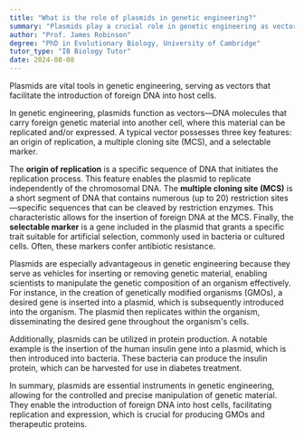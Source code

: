 ```yaml
---
title: "What is the role of plasmids in genetic engineering?"
summary: "Plasmids play a crucial role in genetic engineering as vectors to introduce foreign DNA into host cells."
author: "Prof. James Robinson"
degree: "PhD in Evolutionary Biology, University of Cambridge"
tutor_type: "IB Biology Tutor"
date: 2024-08-08
---
```


Plasmids are vital tools in genetic engineering, serving as vectors that facilitate the introduction of foreign DNA into host cells. 

In genetic engineering, plasmids function as vectors—DNA molecules that carry foreign genetic material into another cell, where this material can be replicated and/or expressed. A typical vector possesses three key features: an origin of replication, a multiple cloning site (MCS), and a selectable marker.

The **origin of replication** is a specific sequence of DNA that initiates the replication process. This feature enables the plasmid to replicate independently of the chromosomal DNA. The **multiple cloning site (MCS)** is a short segment of DNA that contains numerous (up to $20$) restriction sites—specific sequences that can be cleaved by restriction enzymes. This characteristic allows for the insertion of foreign DNA at the MCS. Finally, the **selectable marker** is a gene included in the plasmid that grants a specific trait suitable for artificial selection, commonly used in bacteria or cultured cells. Often, these markers confer antibiotic resistance.

Plasmids are especially advantageous in genetic engineering because they serve as vehicles for inserting or removing genetic material, enabling scientists to manipulate the genetic composition of an organism effectively. For instance, in the creation of genetically modified organisms (GMOs), a desired gene is inserted into a plasmid, which is subsequently introduced into the organism. The plasmid then replicates within the organism, disseminating the desired gene throughout the organism's cells.

Additionally, plasmids can be utilized in protein production. A notable example is the insertion of the human insulin gene into a plasmid, which is then introduced into bacteria. These bacteria can produce the insulin protein, which can be harvested for use in diabetes treatment.

In summary, plasmids are essential instruments in genetic engineering, allowing for the controlled and precise manipulation of genetic material. They enable the introduction of foreign DNA into host cells, facilitating replication and expression, which is crucial for producing GMOs and therapeutic proteins.
    